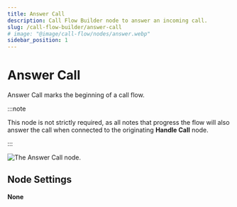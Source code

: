 ```yaml
---
title: Answer Call
description: Call Flow Builder node to answer an incoming call.
slug: /call-flow-builder/answer-call
# image: "@image/call-flow/nodes/answer.webp"
sidebar_position: 1
---
```


# Answer Call

Answer Call marks the beginning of a call flow.

:::note

This node is not strictly required, as all notes that progress the flow will also answer the call when connected to the originating **Handle Call** node.

:::

<Frame caption="The Answer Call node." ogImage>

![The Answer Call node.](@image/call-flow/nodes/answer.webp)

</Frame>

## Node Settings

**None**